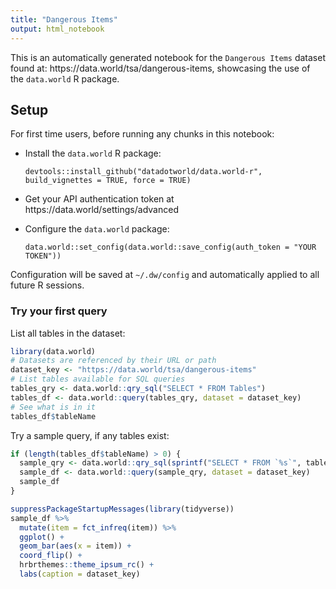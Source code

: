 ```yaml
---
title: "Dangerous Items"
output: html_notebook
---
```


This is an automatically generated notebook for the `Dangerous Items` dataset found at:
https://data.world/tsa/dangerous-items, showcasing the use of the `data.world` R package.

## Setup

For first time users, before running any chunks in this notebook:

* Install the `data.world` R package:
  ```
  devtools::install_github("datadotworld/data.world-r", build_vignettes = TRUE, force = TRUE)
  ```
* Get your API authentication token at https://data.world/settings/advanced
* Configure the `data.world` package:
  ```
  data.world::set_config(data.world::save_config(auth_token = "YOUR TOKEN"))
  ```

Configuration will be saved at `~/.dw/config` and automatically applied to all future R sessions.

### Try your first query

List all tables in the dataset:
```r
library(data.world)
# Datasets are referenced by their URL or path
dataset_key <- "https://data.world/tsa/dangerous-items"
# List tables available for SQL queries
tables_qry <- data.world::qry_sql("SELECT * FROM Tables")
tables_df <- data.world::query(tables_qry, dataset = dataset_key)
# See what is in it
tables_df$tableName
```


Try a sample query, if any tables exist:
```r
if (length(tables_df$tableName) > 0) {
  sample_qry <- data.world::qry_sql(sprintf("SELECT * FROM `%s`", tables_df$tableName[[1]]))
  sample_df <- data.world::query(sample_qry, dataset = dataset_key)
  sample_df
}
```

```r
suppressPackageStartupMessages(library(tidyverse))
sample_df %>%
  mutate(item = fct_infreq(item)) %>%
  ggplot() +
  geom_bar(aes(x = item)) +
  coord_flip() +
  hrbrthemes::theme_ipsum_rc() +
  labs(caption = dataset_key)
```

